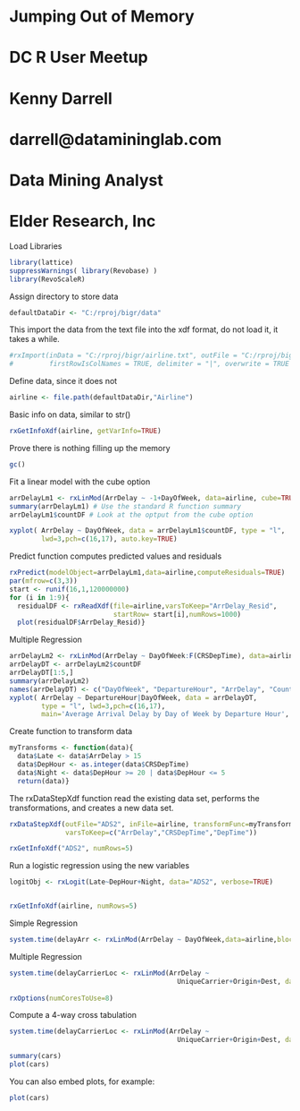 Jumping Out of Memory
========================================================
DC R User Meetup
========================================================
Kenny Darrell
========================================================
darrell@datamininglab.com
========================================================
Data Mining Analyst
========================================================
Elder Research, Inc
========================================================

Load Libraries

```r
library(lattice)
suppressWarnings( library(Revobase) ) 
library(RevoScaleR)
```
Assign directory to store data
```r
defaultDataDir <- "C:/rproj/bigr/data"
```
This import the data from the text file into the xdf format, do
not load it, it takes a while.
```r
#rxImport(inData = "C:/rproj/bigr/airline.txt", outFile = "C:/rproj/bigr/Airline.xdf",
#         firstRowIsColNames = TRUE, delimiter = "|", overwrite = TRUE )
```
Define data, since it does not 
```r
airline <- file.path(defaultDataDir,"Airline")
```
Basic info on data, similar to str()
```r
rxGetInfoXdf(airline, getVarInfo=TRUE)  
```
Prove there is nothing filling up the memory
```r
gc()
```
Fit a linear model with the cube option
```r
arrDelayLm1 <- rxLinMod(ArrDelay ~ -1+DayOfWeek, data=airline, cube=TRUE)
summary(arrDelayLm1) # Use the standard R function summary
arrDelayLm1$countDF # Look at the optput from the cube option

xyplot( ArrDelay ~ DayOfWeek, data = arrDelayLm1$countDF, type = "l",
        lwd=3,pch=c(16,17), auto.key=TRUE)
```
Predict function computes predicted values and residuals
```r
rxPredict(modelObject=arrDelayLm1,data=airline,computeResiduals=TRUE)
par(mfrow=c(3,3))
start <- runif(16,1,120000000)
for (i in 1:9){
  residualDF <- rxReadXdf(file=airline,varsToKeep="ArrDelay_Resid",
                          startRow= start[i],numRows=1000)
  plot(residualDF$ArrDelay_Resid)}
```


Multiple Regression
```r
arrDelayLm2 <- rxLinMod(ArrDelay ~ DayOfWeek:F(CRSDepTime), data=airline,cube=TRUE)
arrDelayDT <- arrDelayLm2$countDF
arrDelayDT[1:5,]
summary(arrDelayLm2)
names(arrDelayDT) <- c("DayOfWeek", "DepartureHour", "ArrDelay", "Counts")
xyplot( ArrDelay ~ DepartureHour|DayOfWeek, data = arrDelayDT,
        type = "l", lwd=3,pch=c(16,17),
        main='Average Arrival Delay by Day of Week by Departure Hour', layout=c(2,4), auto.key=TRUE)
```


Create function to transform data
```r
myTransforms <- function(data){
  data$Late <- data$ArrDelay > 15
  data$DepHour <- as.integer(data$CRSDepTime)
  data$Night <- data$DepHour >= 20 | data$DepHour <= 5
  return(data)}
```
The rxDataStepXdf function read the existing data set, performs the
transformations, and creates a new data set.
```r
rxDataStepXdf(outFile="ADS2", inFile=airline, transformFunc=myTransforms,
              varsToKeep=c("ArrDelay","CRSDepTime","DepTime"))

rxGetInfoXdf("ADS2", numRows=5)
```
Run a logistic regression using the new variables

```r
logitObj <- rxLogit(Late~DepHour+Night, data="ADS2", verbose=TRUE)


rxGetInfoXdf(airline, numRows=5)
```
Simple Regression
```r
system.time(delayArr <- rxLinMod(ArrDelay ~ DayOfWeek,data=airline,blocksPerRead=30))
```
Multiple Regression
```r
system.time(delayCarrierLoc <- rxLinMod(ArrDelay ~
                                          UniqueCarrier+Origin+Dest, data=airline,blocksPerRead=30,cube=TRUE))                    
                    
rxOptions(numCoresToUse=8)
```
Compute a 4-way cross tabulation
```r
system.time(delayCarrierLoc <- rxLinMod(ArrDelay ~
                                          UniqueCarrier+Origin+Dest, data=airline,blocksPerRead=30,cube=TRUE))
```

```r
summary(cars)
plot(cars)
```

You can also embed plots, for example:

```r
plot(cars)
```

